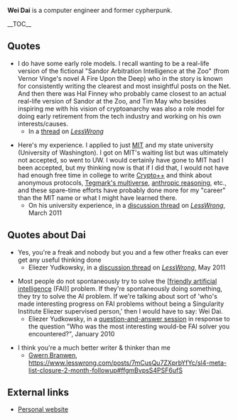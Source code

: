 '''Wei Dai''' is a computer engineer and former cypherpunk.

__TOC__

==Quotes==

* I do have some early role models. I recall wanting to be a real-life version of the fictional "Sandor Arbitration Intelligence at the Zoo" (from Vernor Vinge's novel A Fire Upon the Deep) who in the story is known for consistently writing the clearest and most insightful posts on the Net. And then there was Hal Finney who probably came closest to an actual real-life version of Sandor at the Zoo, and Tim May who besides inspiring me with his vision of cryptoanarchy was also a role model for doing early retirement from the tech industry and working on his own interests/causes.
** In a [http://lesswrong.com/lw/jgz/aalwa_ask_any_lesswronger_anything/ap84 thread] on ''[[wikipedia:LessWrong|LessWrong]]''

* Here's my experience. I applied to just [[wikipedia:Massachusetts Institute of Technology|MIT]] and my state university (University of Washington). I got on MIT's waiting list but was ultimately not accepted, so went to UW. I would certainly have gone to MIT had I been accepted, but my thinking now is that if I did that, I would not have had enough free time in college to write [[wikipedia:Crypto++|Crypto++]] and think about anonymous protocols, [[wikipedia:Multiverse#Max Tegmark's four levels|Tegmark's multiverse]], [[wikipedia:Anthropic principle|anthropic reasoning]], etc., and these spare-time efforts have probably done more for my "career" than the MIT name or what I might have learned there.
** On his university experience, in a [https://www.lesswrong.com/posts/MzfrRhB4Q7YgCW3f6/college-selection-advice#PuZtQ3excyvoPZh42 discussion thread] on ''[[wikipedia:LessWrong|LessWrong]]'', March 2011

==Quotes about Dai==

* Yes, you're a freak and nobody but you and a few other freaks can ever get any useful thinking done
** Eliezer Yudkowsky, in a [https://www.lesswrong.com/posts/jCSLbQvWz8j4Mwcar/what-we-re-losing#KrgHNaDG5Sh5DSgbX discussion thread] on ''[[wikipedia:LessWrong|LessWrong]]'', May 2011

* Most people do not spontaneously try to solve the <nowiki>[</nowiki>[[wikipedia:Friendly artificial intelligence|friendly artificial intelligence]]</nowiki> (FAI)]</nowiki> problem. If they're spontaneously doing something, they try to solve the AI problem. If we're talking about sort of 'who's made interesting progress on FAI problems without being a Singularity Institute Eliezer supervised person,' then I would have to say: Wei Dai.
** Eliezer Yudkowsky, in a [https://www.lesswrong.com/posts/YduZEfz8usGbJXN4x/transcription-of-eliezer-s-january-2010-video-q-and-a question-and-answer session] in response to the question "Who was the most interesting would-be FAI solver you encountered?", January 2010

* I think you're a much better writer & thinker than me
** [[Gwern Branwen]], https://www.lesswrong.com/posts/7mCusQu7ZXprbYfYc/sl4-meta-list-closure-2-month-followup#ffgmBvpsS4PSF6ufS

==External links==

* [http://www.weidai.com/ Personal website]

{{Wikipedia}}

{{DEFAULTSORT:Dai, Wei}}
